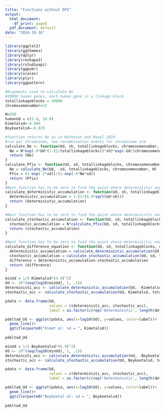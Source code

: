 ```yaml
---
title: "Functions without DFE"
output:
  html_document:
    df_print: paged
  pdf_document: default
date: "2024-10-16"
---
```


```r
library(ggplot2)
library(ggthemes)
library(dplyr)
library(reshape2)
library(rstudioapi)
library(ggpubr)
library(scales)
library(plyr)
library(ggpattern)
```

```r
#Arguments used to calculate Ne
#20000 human genes, each human gene is a linkage block
totallinkageblocks = 20000
chromosomenumber=23

N=200
humanUd = c(2.0, 10.0)
Kimetalsd=-0.009
Boykoetalsd=-0.029
```

```r
#function returns Ne as in Matheson and Masel 2024. 
#r=2 per chromosome, two recombination events for chromosome arm
calculate_Ne <- function(Ud, sh, totallinkageblocks, chromosomenumber, N){
  Ne = N*exp(-8*Ud*(1-(1/totallinkageblocks))*sh)*exp(-Ud/(chromosomenumber*2))
  return (Ne)
}
calculate_Pfix <- function(Ud, sd, totallinkageblocks, chromosomenumber, N){
  Ne = calculate_Ne(Ud, -sd, totallinkageblocks, chromosomenumber, N)
  Pfix = (1-exp(-2*sd))/(1-exp(-4*Ne*sd))
  return (Pfix)
}
#Next function has to be zero to find the point where deterministic and stochastic accumulation equals each other
calculate_deterministic_accumulation <- function(Ud, sh, totallinkageblocks, chromosomenumber, N){
  deterministic_accumulation = 1-(1/(4.9*sqrt(Ud*sh)))
  return (deterministic_accumulation)
}

#Next function has to be zero to find the point where deterministic and stochastic accumulation equals each other
calculate_stochastic_accumulation <- function(Ud, sd, totallinkageblocks, chromosomenumber, N){
  stochastic_accumulation = N*calculate_Pfix(Ud, sd, totallinkageblocks, chromosomenumber, N)
  return (stochastic_accumulation)
}

#Next function has to be zero to find the point where deterministic and stochastic accumulation equals each other
calculate_difference_equation <- function(Ud, sd, totallinkageblocks, chromosomenumber, N){
  deterministic_accumulation = calculate_deterministic_accumulation(Ud, -sd, totallinkageblocks, chromosomenumber, N)
  stochastic_accumulation = calculate_stochastic_accumulation(Ud, sd, totallinkageblocks, chromosomenumber, N)
  difference = deterministic_accumulation-stochastic_accumulation
  return (difference)
}
```

```r
minUd = 1/(-Kimetalsd*(4.9)^2)
Ud <- 10^(seq(log10(minUd), 1, .1))
deterministi_acc <- calculate_deterministic_accumulation(Ud, -Kimetalsd, totallinkageblocks, chromosomenumber, N)
stochastic_acc <- calculate_stochastic_accumulation(Ud, Kimetalsd, totallinkageblocks, chromosomenumber, N)
```

```r
pdata <- data.frame(Ud,
                    values = c(deterministi_acc, stochastic_acc),
                    label = as.factor(c(rep('Deterministic', length(deterministi_acc)), rep('Stochastic', length(stochastic_acc)))))

pdeltad_Ud <- ggplot(pdata, aes(x=log10(Ud), y=values, color=label))+
  geom_line()+
  ggtitle(paste0("Kimet al: sd = ", Kimetalsd))
  
pdeltad_Ud
```

```r
minUd = 1/(-Boykoetalsd*(4.9)^2)
Ud <- 10^(seq(log10(minUd), 1, .1))
deterministi_acc <- calculate_deterministic_accumulation(Ud, -Boykoetalsd, totallinkageblocks, chromosomenumber, N)
stochastic_acc <- calculate_stochastic_accumulation(Ud, Boykoetalsd, totallinkageblocks, chromosomenumber, N)
```

```r
pdata <- data.frame(Ud,
                    values = c(deterministi_acc, stochastic_acc),
                    label = as.factor(c(rep('Deterministic', length(deterministi_acc)), rep('Stochastic', length(stochastic_acc)))))

pdeltad_Ud <- ggplot(pdata, aes(x=log10(Ud), y=values, color=label))+
  geom_line()+
  ggtitle(paste0("Boykoetal al: sd = ", Boykoetalsd))
  
pdeltad_Ud
```